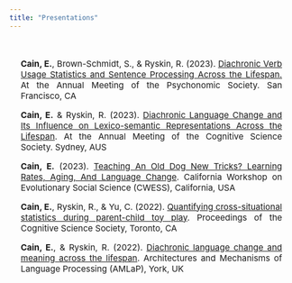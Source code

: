 ```yaml
---
title: "Presentations"
---
```


<style type="text/css">
.title {
  display: none;
}
</style>

<div class="row" style="text-align: justify; font-size:15px;  text-justify: inter-word; padding-top: 20px;padding-left: 20px;padding-right: 20px">

**Cain, E.**, Brown-Schmidt, S., & Ryskin, R. (2023). [Diachronic Verb Usage Statistics and Sentence Processing Across the Lifespan.](pdf/psychonomic_2023.pdf) At the Annual Meeting of the Psychonomic Society. San Francisco, CA

**Cain, E.** & Ryskin, R. (2023). [Diachronic Language Change and Its Influence on Lexico-semantic Representations Across the Lifespan](pdf/cogsci_2023.pdf). At the Annual Meeting of the Cognitive Science Society. Sydney, AUS

**Cain, E.** (2023). [Teaching An Old Dog New Tricks? Learning Rates, Aging, And Language Change](pdf/cwess_2023.pdf). California Workshop on Evolutionary Social Science (CWESS), California, USA

**Cain, E.**, Ryskin, R., & Yu, C. (2022). [Quantifying cross-situational statistics during parent-child toy play](). Proceedings of the Cognitive Science Society, Toronto, CA

**Cain, E.**, & Ryskin, R. (2022). [Diachronic language change and meaning across the lifespan](https://virtual.oxfordabstracts.com/#/event/3067/submission/166). Architectures and Mechanisms of Language Processing (AMLaP), York, UK

</div>